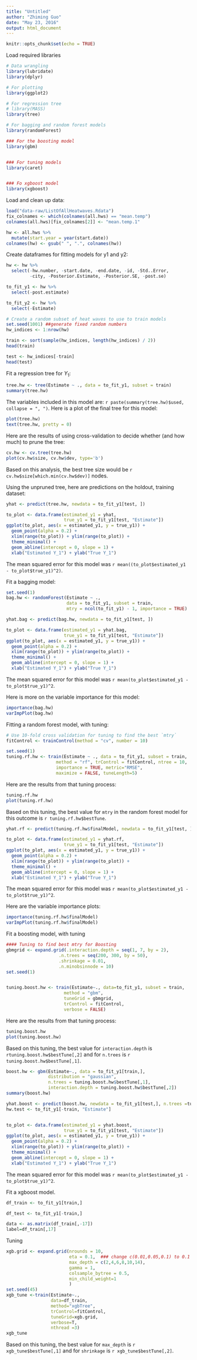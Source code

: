 ```yaml
---
title: "Untitled"
author: "Zhiming Guo"
date: "May 23, 2016"
output: html_document
---
```


```r
knitr::opts_chunk$set(echo = TRUE)
```

Load required libraries

```r
# Data wrangling
library(lubridate)
library(dplyr)

# For plotting
library(ggplot2)

# For regression tree
# library(MASS)
library(tree)

# For bagging and random forest models
library(randomForest)

### For the boosting model
library(gbm)


### For tuning models
library(caret)


### Fo xgboost model
library(xgboost)
```


Load and clean up data:

```r
load("data-raw/ListOfAllHeatwaves.Rdata")
fix_colnames <- which(colnames(all.hws) == "mean.temp")
colnames(all.hws)[fix_colnames[2]] <- "mean.temp.1"

hw <- all.hws %>% 
  mutate(start.year = year(start.date))
colnames(hw) <- gsub(" ", ".", colnames(hw))
```

Create dataframes for fitting models for y1 and y2:

```r
hw <- hw %>%
  select(-hw.number, -start.date, -end.date, -id, -Std..Error, 
         -city, -Posterior.Estimate, -Posterior.SE, -post.se)

to_fit_y1 <- hw %>%
  select(-post.estimate)

to_fit_y2 <- hw %>%
  select(-Estimate)

# Create a random subset of heat waves to use to train models
set.seed(1001) ##generate fixed random numbers
hw_indices <- 1:nrow(hw)

train <- sort(sample(hw_indices, length(hw_indices) / 2))
head(train)

test <- hw_indices[-train]
head(test)
```

Fit a regression tree for $Y_1$:

```r
tree.hw <- tree(Estimate ~ ., data = to_fit_y1, subset = train)
summary(tree.hw)
```

The variables included in this model are: `r paste(summary(tree.hw)$used, collapse = ", ")`. Here is a plot of the final tree for this model:

```r
plot(tree.hw)
text(tree.hw, pretty = 0)
```

Here are the results of using cross-validation to decide whether (and how much) to prune the tree:

```r
cv.hw <- cv.tree(tree.hw)
plot(cv.hw$size, cv.hw$dev, type='b')
```

Based on this analysis, the best tree size would be `r cv.hw$size[which.min(cv.hw$dev)]` nodes.

Using the unpruned tree, here are predictions on the holdout, training dataset:

```r
yhat <- predict(tree.hw, newdata = to_fit_y1[test, ])

to_plot <- data.frame(estimated_y1 = yhat,
                      true_y1 = to_fit_y1[test, "Estimate"])
ggplot(to_plot, aes(x = estimated_y1, y = true_y1)) + 
  geom_point(alpha = 0.2) + 
  xlim(range(to_plot)) + ylim(range(to_plot)) + 
  theme_minimal() + 
  geom_abline(intercept = 0, slope = 1) + 
  xlab("Estimated Y_1") + ylab("True Y_1")
```

The mean squared error for this model was `r mean((to_plot$estimated_y1 - to_plot$true_y1)^2)`.

Fit a bagging model:

```r
set.seed(1)
bag.hw <- randomForest(Estimate ~ ., 
                       data = to_fit_y1, subset = train,
                       mtry = ncol(to_fit_y1) - 1, importance = TRUE)

yhat.bag <- predict(bag.hw, newdata = to_fit_y1[test, ])

to_plot <- data.frame(estimated_y1 = yhat.bag,
                      true_y1 = to_fit_y1[test, "Estimate"])
ggplot(to_plot, aes(x = estimated_y1, y = true_y1)) + 
  geom_point(alpha = 0.2) + 
  xlim(range(to_plot)) + ylim(range(to_plot)) + 
  theme_minimal() + 
  geom_abline(intercept = 0, slope = 1) + 
  xlab("Estimated Y_1") + ylab("True Y_1")
```

The mean squared error for this model was `r mean(to_plot$estimated_y1 - to_plot$true_y1)^2`.

Here is more on the variable importance for this model:

```r
importance(bag.hw)
varImpPlot(bag.hw)
```

Fitting a random forest model, with tuning:

```r
# Use 10-fold cross validation for tuning to find the best `mtry`
fitControl <- trainControl(method = "cv", number = 10)

set.seed(1)
tuning.rf.hw <- train(Estimate ~ ., data = to_fit_y1, subset = train,
                   method = "rf", trControl = fitControl, ntree = 10,
                   importance = TRUE, metric="RMSE",
                   maximize = FALSE, tuneLength=5)
```

Here are the results from that tuning process:

```r
tuning.rf.hw
plot(tuning.rf.hw)
```

Based on this tuning, the best value for `mtry` in the random forest model for this outcome is `r tuning.rf.hw$bestTune`. 

```r
yhat.rf <- predict(tuning.rf.hw$finalModel, newdata = to_fit_y1[test, ])

to_plot <- data.frame(estimated_y1 = yhat.rf,
                      true_y1 = to_fit_y1[test, "Estimate"])
ggplot(to_plot, aes(x = estimated_y1, y = true_y1)) + 
  geom_point(alpha = 0.2) + 
  xlim(range(to_plot)) + ylim(range(to_plot)) + 
  theme_minimal() + 
  geom_abline(intercept = 0, slope = 1) + 
  xlab("Estimated Y_1") + ylab("True Y_1")
```

The mean squared error for this model was `r mean(to_plot$estimated_y1 - to_plot$true_y1)^2`.

Here are the variable importance plots: 

```r
importance(tuning.rf.hw$finalModel)
varImpPlot(tuning.rf.hw$finalModel)
```

Fit a boosting model, with tuning

```r
#### Tuning to find best mtry for Boosting
gbmgrid <- expand.grid(.interaction.depth = seq(1, 7, by = 2),
                    .n.trees = seq(200, 300, by = 50),
                    .shrinkage = 0.01,
                    .n.minobsinnode = 10)
set.seed(1)


tuning.boost.hw <- train(Estimate~., data=to_fit_y1, subset = train,
                      method = "gbm",
                      tuneGrid = gbmgrid,
                      trControl = fitControl,
                      verbose = FALSE)
```

Here are the results from that tuning process:

```r
tuning.boost.hw
plot(tuning.boost.hw)
```

Based on this tuning, the best value for `interaction.depth` is `rtuning.boost.hw$bestTune[,2]` and for `n.trees` is `r tuning.boost.hw$bestTune[,1]`. 

```r
boost.hw <- gbm(Estimate~., data = to_fit_y1[train,],
                distribution = "gaussian",
                n.trees = tuning.boost.hw$bestTune[,1],
                interaction.depth = tuning.boost.hw$bestTune[,2])
summary(boost.hw)

yhat.boost <- predict(boost.hw, newdata = to_fit_y1[test,], n.trees =tuning.boost.hw$bestTune[,1])
hw.test <- to_fit_y1[-train, "Estimate"]


to_plot <- data.frame(estimated_y1 = yhat.boost,
                      true_y1 = to_fit_y1[test, "Estimate"])
ggplot(to_plot, aes(x = estimated_y1, y = true_y1)) + 
  geom_point(alpha = 0.2) + 
  xlim(range(to_plot)) + ylim(range(to_plot)) + 
  theme_minimal() + 
  geom_abline(intercept = 0, slope = 1) + 
  xlab("Estimated Y_1") + ylab("True Y_1")

```

The mean squared error for this model was `r mean(to_plot$estimated_y1 - to_plot$true_y1)^2`.



Fit a xgboost model.
```r
df_train <- to_fit_y1[train,]

df_test <- to_fit_y1[-train,]

data <- as.matrix(df_train[,-17])
label=df_train[,17]
```

Tuning
```r
xgb.grid <- expand.grid(nrounds = 10,
                        eta = 0.1,  ### change c(0.01,0.05,0.1) to 0.1
                        max_depth = c(2,4,6,8,10,14),
                        gamma = 1,
                        colsample_bytree = 0.5,
                        min_child_weight=1
                        )
set.seed(45)
xgb_tune <-train(Estimate~.,
                 data=df_train,
                 method="xgbTree",
                 trControl=fitControl,
                 tuneGrid=xgb.grid,
                 verbose=T,
                 nthread =3)
xgb_tune
```

Based on this tuning, the best value for `max_depth` is `r xgb_tune$bestTune[,1]` and for `shrinkage` is `r xgb_tune$bestTune[,2]`. 







